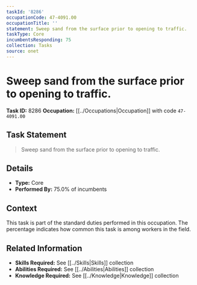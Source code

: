 ```yaml
---
taskId: '8286'
occupationCode: 47-4091.00
occupationTitle: ''
statement: Sweep sand from the surface prior to opening to traffic.
taskType: Core
incumbentsResponding: 75
collection: Tasks
source: onet
---
```

# Sweep sand from the surface prior to opening to traffic.

**Task ID:** 8286
**Occupation:** [[../Occupations|Occupation]] with code `47-4091.00`

## Task Statement

> Sweep sand from the surface prior to opening to traffic.

## Details

- **Type:** Core
- **Performed By:** 75.0% of incumbents

## Context

This task is part of the standard duties performed in this occupation. The percentage indicates how common this task is among workers in the field.

## Related Information

- **Skills Required:** See [[../Skills|Skills]] collection
- **Abilities Required:** See [[../Abilities|Abilities]] collection
- **Knowledge Required:** See [[../Knowledge|Knowledge]] collection
